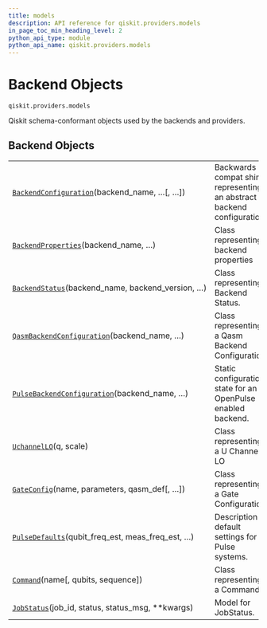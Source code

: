```yaml
---
title: models
description: API reference for qiskit.providers.models
in_page_toc_min_heading_level: 2
python_api_type: module
python_api_name: qiskit.providers.models
---
```


<span id="module-qiskit.providers.models" />

<span id="qiskit-providers-models" />

# Backend Objects

<span id="module-qiskit.providers.models" />

`qiskit.providers.models`

Qiskit schema-conformant objects used by the backends and providers.

## Backend Objects

|                                                                                                                                                        |                                                                       |
| ------------------------------------------------------------------------------------------------------------------------------------------------------ | --------------------------------------------------------------------- |
| [`BackendConfiguration`](qiskit.providers.models.BackendConfiguration "qiskit.providers.models.BackendConfiguration")(backend\_name, …\[, …])          | Backwards compat shim representing an abstract backend configuration. |
| [`BackendProperties`](qiskit.providers.models.BackendProperties "qiskit.providers.models.BackendProperties")(backend\_name, …)                         | Class representing backend properties                                 |
| [`BackendStatus`](qiskit.providers.models.BackendStatus "qiskit.providers.models.BackendStatus")(backend\_name, backend\_version, …)                   | Class representing Backend Status.                                    |
| [`QasmBackendConfiguration`](qiskit.providers.models.QasmBackendConfiguration "qiskit.providers.models.QasmBackendConfiguration")(backend\_name, …)    | Class representing a Qasm Backend Configuration.                      |
| [`PulseBackendConfiguration`](qiskit.providers.models.PulseBackendConfiguration "qiskit.providers.models.PulseBackendConfiguration")(backend\_name, …) | Static configuration state for an OpenPulse enabled backend.          |
| [`UchannelLO`](qiskit.providers.models.UchannelLO "qiskit.providers.models.UchannelLO")(q, scale)                                                      | Class representing a U Channel LO                                     |
| [`GateConfig`](qiskit.providers.models.GateConfig "qiskit.providers.models.GateConfig")(name, parameters, qasm\_def\[, …])                             | Class representing a Gate Configuration                               |
| [`PulseDefaults`](qiskit.providers.models.PulseDefaults "qiskit.providers.models.PulseDefaults")(qubit\_freq\_est, meas\_freq\_est, …)                 | Description of default settings for Pulse systems.                    |
| [`Command`](qiskit.providers.models.Command "qiskit.providers.models.Command")(name\[, qubits, sequence])                                              | Class representing a Command.                                         |
| [`JobStatus`](qiskit.providers.models.JobStatus "qiskit.providers.models.JobStatus")(job\_id, status, status\_msg, \*\*kwargs)                         | Model for JobStatus.                                                  |

